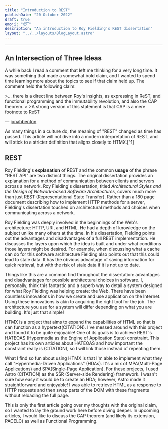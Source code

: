 ```yaml
---
title: "Introduction to REST"
publishDate: "20 October 2022"
draft: true
emoji: "😴"
description: "An introduction to Roy Fielding's REST dissertation"
layout: "../../layouts/BlogLayout.astro"
---
```


---

## An Intersection of Three Ideas

A while back I read a comment that left me thinking for a very long time. It was something that made a somewhat bold claim, and I wanted to spend time learning more about the topics to see if that claim held up.  The comment held the following claim:
<aside>
>... there is a direct line between Roy's insights, as expressing in ReST, and functional programming and the immutability revolution, and also the CAP theorem.
>
>A strong version of this statement is that CAP is a mere footnote to ReST 

— [jonahbenton](https://news.ycombinator.com/item?id=23673621)
</aside>

As many things in a culture do, the meaning of "REST" changed as time has passed. This article will not dive into a modern interpretation of REST, and will stick to a stricter definition that aligns closely to HTMX.[^1] 

## REST
Roy Fielding's <strong>explanation</strong> of REST and the common <strong>usage</strong> of the phrase "REST API" are two distinct things. The original dissertation provides an explanation for a method of communication between clients and servers across a network. Roy Fielding's dissertation, titled *Architectural Styles and the Design of Network-based Software Architectures*, covers much more than just REST (Representational State Transfer). Rather than a 180 page document describing how to implement HTTP methods for a server, Fielding's dissertation touched on architectural methods and choices when communicating across a network.

Roy Fielding was deeply involved in the beginnings of the Web's architecture: HTTP, URI, and HTML. He had a depth of knowledge on the subject unlike many others at the time. In his dissertation, Fielding points out the advantages and disadvantages of a full REST implementation. He discusses the layers upon which the idea is built and under what conditions those layers might be desired. For example, when discussing what a cache can do for this software architecture Fielding also points out that this could lead to stale data. It has the obvious advantage of saving information for quick retrieval, but with the risk of stale data if it is not up to date.

Things like this are a common find throughout the dissertation: advantages and disadvantages for possible architectural choices in software. I, personally, think this fantastic and a superb way to detail a system designed for what Roy Fielding was helping create: the Web. There have been countless innovations in how we create and use application on the Internet. Using these innovations is akin to acquiring the right tool for the job. The architecture you use for a system will differ depending on what you are building. It's just that simple!

HTMX is a project that aims to expand the capabilities of HTML so that is can function as a hypertext(CITATION). I've messed around with this project and found it to be quite enjoyable! One of its goals is to achieve REST's HATEOAS (Hypermedia as the Engine of Application State) constraint. This project has its own articles about HATEOAS and how important the constraint really is (CITATION), so I will link those instead of repeating them.

What I find so fun about using HTMX is that I'm able to implement what they call "Hypermedia-Driven Applications" (HDAs). It's a mix of MPA(Multi-Page Applications) and SPA(Single-Page Application). For these projects, I used Astro (CITATION) as the SSR (Server-side Rendering) framework. I wasn't sure how easy it would be to create an HDA; however, Astro made it straightforward and enjoyable! I was able to retrieve HTML as a response to HTTP requests and then swap parts of the DOM with these fragments without reloading the full page.

This is only the first article going over my thoughts with the original claim, so I wanted to lay the ground work here before diving deeper. In upcoming articles, I would like to discuss the CAP theorem (and likely its extension, PACELC) as well as Functional Programming.